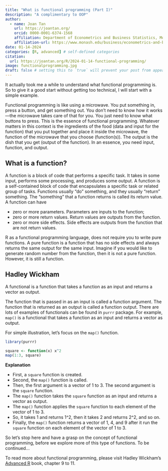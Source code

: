 ```yaml
---
title: "What is functional programming (Part I)"
description: "A complimentary to OOP"
author:
  - name: Joan Tan
    url: https://joantan.org/
    orcid: 0000-0001-6374-1568
    affiliation: Department of Econometrics and Business Statistics, Monash University/ NAB 
    affiliation-url: https://www.monash.edu/business/econometrics-and-business-statistics/
date: 01-14-2024
categories: [R, advanced] # self-defined categories
citation: 
  url: https://joantan.org/R/2024-01-14-functional-programming/ 
image: functionalprogramming.jpg
draft: false # setting this to `true` will prevent your post from appearing on your listing page until you're ready!
---
```


It actually took me a while to understand what functional programming is. So to give it a good start without getting too technical, I will start with a simple example.

Functional programming is like using a microwave. You put something in, press a button, and get something out. You don’t need to know how it works—the microwave takes care of that for you. You just need to know what buttons to press. This is the essence of functional programming. Whatever matters in this context is the ingredients of the food (data and input for the function) that you put together and place it inside the microwave, the function of the microwave that you choose (function(s)). The output is the dish that you get (output of the function). In an essence, you need input, function, and output.

## What is a function?

A function is a block of code that performs a specific task. It takes in some input, performs some processing, and produces some output. A function is a self-contained block of code that encapsulates a specific task or related group of tasks. Functions usually “do” something, and they usually “return” something. The “something” that a function returns is called its return value. A function can have

-   zero or more parameters. Parameters are inputs to the function;
-   zero or more return values. Return values are outputs from the function.\
-   zero or more side effects. Side effects are outputs from the function that are not return values.

R as a functional programming language, does not require you to write pure functions. A pure function is a function that has no side effects and always returns the same output for the same input. Imagine if you would like to generate random number from the function, then it is not a pure function. However, it is still a function.

::: callout-note
## Hadley Wickham

A functional is a function that takes a function as an input and returns a vector as output.
:::

The function that is passed in as an input is called a function argument. The function that is returned as an output is called a function output. There are lots of examples of functionals can be found in `purrr` package. For example, `map()` is a functional that takes a function as an input and returns a vector as output.

For simple illustration, let's focus on the `map()` function.

```r
library(purrr)
```

```r
square <- function(x) x^2
map(1:3, square)
```

**Explanation**

-   First, a `square` function is created.\
-   Second, the `map()` function is called.\
-   Then, the first argument is a vector of 1 to 3. The second argument is the `square` function.
-   The `map()` function takes the `square` function as an input and returns a vector as output.
-   The `map()` function applies the `square` function to each element of the vector of 1 to 3.
-   So, it takes 1 and returns 1\^2, then it takes 2 and returns 2\^2, and so on.
-   Finally, the `map()` function returns a vector of 1, 4, and 9 after it run the `square` function on each element of the vector of 1 to 3.

So let's stop here and have a grasp on the concept of functional programming, before we explore more of this type of functions. To be continued...

To read more about functional programming, please visit Hadley Wickham’s [Advanced R](https://adv-r.hadley.nz/) book, chapter 9 to 11.

